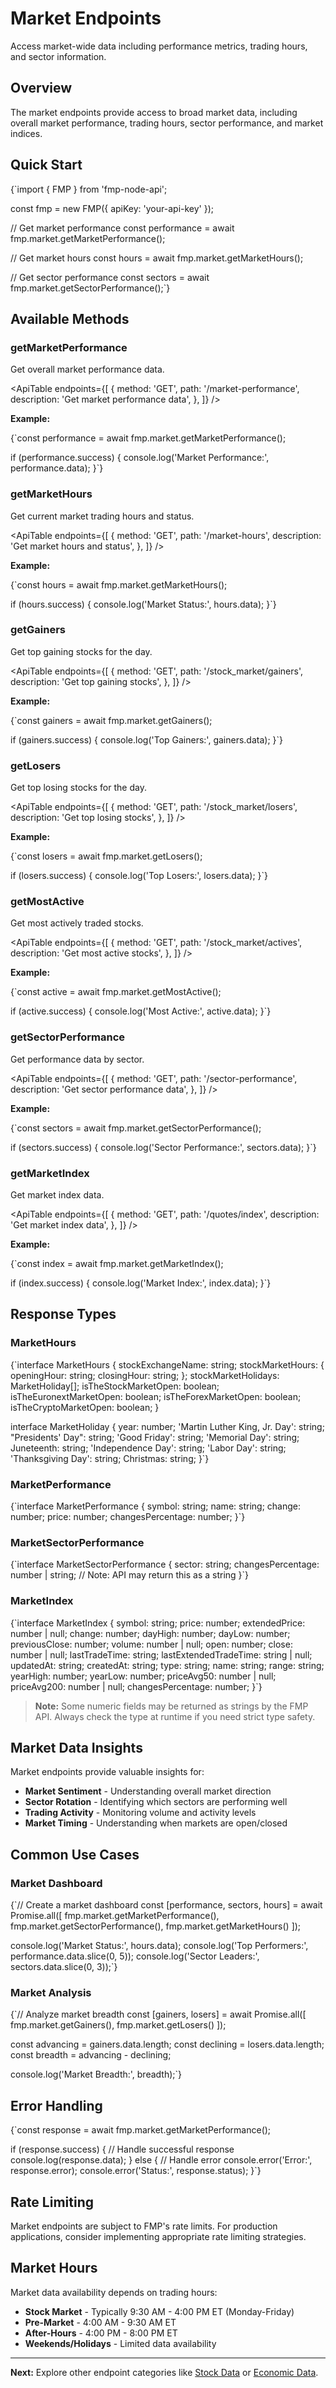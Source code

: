 # Market Endpoints

Access market-wide data including performance metrics, trading hours, and sector information.

## Overview

The market endpoints provide access to broad market data, including overall market performance, trading hours, sector performance, and market indices.

## Quick Start

<CodeBlock language="typescript">
{`import { FMP } from 'fmp-node-api';

const fmp = new FMP({ apiKey: 'your-api-key' });

// Get market performance
const performance = await fmp.market.getMarketPerformance();

// Get market hours
const hours = await fmp.market.getMarketHours();

// Get sector performance
const sectors = await fmp.market.getSectorPerformance();`}

</CodeBlock>

## Available Methods

### getMarketPerformance

Get overall market performance data.

<ApiTable
  endpoints={[
    {
      method: 'GET',
      path: '/market-performance',
      description: 'Get market performance data',
    },
  ]}
/>

**Example:**

<CodeBlock language="typescript">
{`const performance = await fmp.market.getMarketPerformance();

if (performance.success) {
console.log('Market Performance:', performance.data);
}`}

</CodeBlock>

### getMarketHours

Get current market trading hours and status.

<ApiTable
  endpoints={[
    {
      method: 'GET',
      path: '/market-hours',
      description: 'Get market hours and status',
    },
  ]}
/>

**Example:**

<CodeBlock language="typescript">
{`const hours = await fmp.market.getMarketHours();

if (hours.success) {
console.log('Market Status:', hours.data);
}`}

</CodeBlock>

### getGainers

Get top gaining stocks for the day.

<ApiTable
  endpoints={[
    {
      method: 'GET',
      path: '/stock_market/gainers',
      description: 'Get top gaining stocks',
    },
  ]}
/>

**Example:**

<CodeBlock language="typescript">
{`const gainers = await fmp.market.getGainers();

if (gainers.success) {
console.log('Top Gainers:', gainers.data);
}`}

</CodeBlock>

### getLosers

Get top losing stocks for the day.

<ApiTable
  endpoints={[
    {
      method: 'GET',
      path: '/stock_market/losers',
      description: 'Get top losing stocks',
    },
  ]}
/>

**Example:**

<CodeBlock language="typescript">
{`const losers = await fmp.market.getLosers();

if (losers.success) {
console.log('Top Losers:', losers.data);
}`}

</CodeBlock>

### getMostActive

Get most actively traded stocks.

<ApiTable
  endpoints={[
    {
      method: 'GET',
      path: '/stock_market/actives',
      description: 'Get most active stocks',
    },
  ]}
/>

**Example:**

<CodeBlock language="typescript">
{`const active = await fmp.market.getMostActive();

if (active.success) {
console.log('Most Active:', active.data);
}`}

</CodeBlock>

### getSectorPerformance

Get performance data by sector.

<ApiTable
  endpoints={[
    {
      method: 'GET',
      path: '/sector-performance',
      description: 'Get sector performance data',
    },
  ]}
/>

**Example:**

<CodeBlock language="typescript">
{`const sectors = await fmp.market.getSectorPerformance();

if (sectors.success) {
console.log('Sector Performance:', sectors.data);
}`}

</CodeBlock>

### getMarketIndex

Get market index data.

<ApiTable
  endpoints={[
    {
      method: 'GET',
      path: '/quotes/index',
      description: 'Get market index data',
    },
  ]}
/>

**Example:**

<CodeBlock language="typescript">
{`const index = await fmp.market.getMarketIndex();

if (index.success) {
console.log('Market Index:', index.data);
}`}

</CodeBlock>

## Response Types

### MarketHours

<CodeBlock language="typescript">
{`interface MarketHours {
  stockExchangeName: string;
  stockMarketHours: {
    openingHour: string;
    closingHour: string;
  };
  stockMarketHolidays: MarketHoliday[];
  isTheStockMarketOpen: boolean;
  isTheEuronextMarketOpen: boolean;
  isTheForexMarketOpen: boolean;
  isTheCryptoMarketOpen: boolean;
}

interface MarketHoliday {
year: number;
'Martin Luther King, Jr. Day': string;
"Presidents' Day": string;
'Good Friday': string;
'Memorial Day': string;
Juneteenth: string;
'Independence Day': string;
'Labor Day': string;
'Thanksgiving Day': string;
Christmas: string;
}`}

</CodeBlock>

### MarketPerformance

<CodeBlock language="typescript">
  {`interface MarketPerformance {
  symbol: string;
  name: string;
  change: number;
  price: number;
  changesPercentage: number;
}`}
</CodeBlock>

### MarketSectorPerformance

<CodeBlock language="typescript">
  {`interface MarketSectorPerformance {
  sector: string;
  changesPercentage: number | string; // Note: API may return this as a string
}`}
</CodeBlock>

### MarketIndex

<CodeBlock language="typescript">
  {`interface MarketIndex {
  symbol: string;
  price: number;
  extendedPrice: number | null;
  change: number;
  dayHigh: number;
  dayLow: number;
  previousClose: number;
  volume: number | null;
  open: number;
  close: number | null;
  lastTradeTime: string;
  lastExtendedTradeTime: string | null;
  updatedAt: string;
  createdAt: string;
  type: string;
  name: string;
  range: string;
  yearHigh: number;
  yearLow: number;
  priceAvg50: number | null;
  priceAvg200: number | null;
  changesPercentage: number;
}`}
</CodeBlock>

> **Note:** Some numeric fields may be returned as strings by the FMP API. Always check the type at runtime if you need strict type safety.

## Market Data Insights

Market endpoints provide valuable insights for:

- **Market Sentiment** - Understanding overall market direction
- **Sector Rotation** - Identifying which sectors are performing well
- **Trading Activity** - Monitoring volume and activity levels
- **Market Timing** - Understanding when markets are open/closed

## Common Use Cases

### Market Dashboard

<CodeBlock language="typescript">
{`// Create a market dashboard
const [performance, sectors, hours] = await Promise.all([
  fmp.market.getMarketPerformance(),
  fmp.market.getSectorPerformance(),
  fmp.market.getMarketHours()
]);

console.log('Market Status:', hours.data);
console.log('Top Performers:', performance.data.slice(0, 5));
console.log('Sector Leaders:', sectors.data.slice(0, 3));`}

</CodeBlock>

### Market Analysis

<CodeBlock language="typescript">
{`// Analyze market breadth
const [gainers, losers] = await Promise.all([
  fmp.market.getGainers(),
  fmp.market.getLosers()
]);

const advancing = gainers.data.length;
const declining = losers.data.length;
const breadth = advancing - declining;

console.log('Market Breadth:', breadth);`}

</CodeBlock>

## Error Handling

<CodeBlock language="typescript">
{`const response = await fmp.market.getMarketPerformance();

if (response.success) {
// Handle successful response
console.log(response.data);
} else {
// Handle error
console.error('Error:', response.error);
console.error('Status:', response.status);
}`}

</CodeBlock>

## Rate Limiting

Market endpoints are subject to FMP's rate limits. For production applications, consider implementing appropriate rate limiting strategies.

## Market Hours

Market data availability depends on trading hours:

- **Stock Market** - Typically 9:30 AM - 4:00 PM ET (Monday-Friday)
- **Pre-Market** - 4:00 AM - 9:30 AM ET
- **After-Hours** - 4:00 PM - 8:00 PM ET
- **Weekends/Holidays** - Limited data availability

---

**Next:** Explore other endpoint categories like [Stock Data](/docs/api/stock) or [Economic Data](/docs/api/economic).
